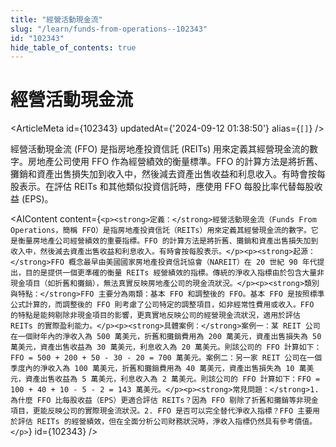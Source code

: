 ```yaml
---
title: "經營活動現金流"
slug: "/learn/funds-from-operations--102343"
id: "102343"
hide_table_of_contents: true
---
```



# 經營活動現金流

<ArticleMeta id={102343} updatedAt={'2024-09-12 01:38:50'} alias={`[]`} />
<div className='border-solid border-b border-t-0 my-4 border-[var(--ifm-color-gray-300)]' />

經營活動現金流 (FFO) 是指房地產投資信託 (REITs) 用來定義其經營現金流的數字。房地產公司使用 FFO 作為經營績效的衡量標準。FFO 的計算方法是將折舊、攤銷和資產出售損失加到收入中，然後減去資產出售收益和利息收入。有時會按每股表示。在評估 REITs 和其他類似投資信託時，應使用 FFO 每股比率代替每股收益 (EPS)。

<AIContent content={`<p><strong>定義：</strong>經營活動現金流（Funds From Operations，簡稱 FFO）是指房地產投資信託（REITs）用來定義其經營現金流的數字。它是衡量房地產公司經營績效的重要指標。FFO 的計算方法是將折舊、攤銷和資產出售損失加到收入中，然後減去資產出售收益和利息收入。有時會按每股表示。</p><p><strong>起源：</strong>FFO 概念最早由美國國家房地產投資信託協會（NAREIT）在 20 世紀 90 年代提出，目的是提供一個更準確的衡量 REITs 經營績效的指標。傳統的淨收入指標由於包含大量非現金項目（如折舊和攤銷），無法真實反映房地產公司的現金流狀況。</p><p><strong>類別與特點：</strong>FFO 主要分為兩類：基本 FFO 和調整後的 FFO。基本 FFO 是按照標準公式計算的，而調整後的 FFO 則考慮了公司特定的調整項目，如非經常性費用或收入。FFO 的特點是能夠剔除非現金項目的影響，更真實地反映公司的經營現金流狀況，適用於評估 REITs 的實際盈利能力。</p><p><strong>具體案例：</strong>案例一：某 REIT 公司在一個財年內的淨收入為 500 萬美元，折舊和攤銷費用為 200 萬美元，資產出售損失為 50 萬美元，資產出售收益為 30 萬美元，利息收入為 20 萬美元。則該公司的 FFO 計算如下：FFO = 500 + 200 + 50 - 30 - 20 = 700 萬美元。案例二：另一家 REIT 公司在一個季度內的淨收入為 100 萬美元，折舊和攤銷費用為 40 萬美元，資產出售損失為 10 萬美元，資產出售收益為 5 萬美元，利息收入為 2 萬美元。則該公司的 FFO 計算如下：FFO = 100 + 40 + 10 - 5 - 2 = 143 萬美元。</p><p><strong>常見問題：</strong>1. 為什麼 FFO 比每股收益（EPS）更適合評估 REITs？因為 FFO 剔除了折舊和攤銷等非現金項目，更能反映公司的實際現金流狀況。2. FFO 是否可以完全替代淨收入指標？FFO 主要用於評估 REITs 的經營績效，但在全面分析公司財務狀況時，淨收入指標仍然具有參考價值。</p>`} id={102343} />
